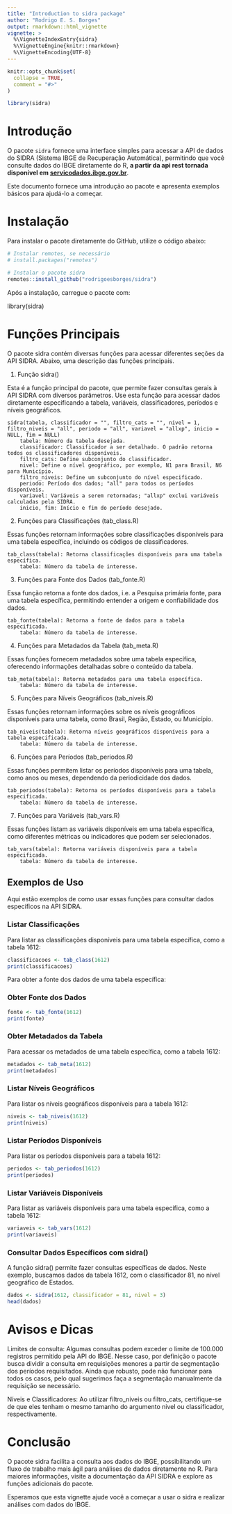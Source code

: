 ```yaml
---
title: "Introduction to sidra package"
author: "Rodrigo E. S. Borges"
output: rmarkdown::html_vignette
vignette: >
  %\VignetteIndexEntry{sidra}
  %\VignetteEngine{knitr::rmarkdown}
  %\VignetteEncoding{UTF-8}
---
```


```r
knitr::opts_chunk$set(
  collapse = TRUE,
  comment = "#>"
)
```

```r
library(sidra)
```
# Introdução

O pacote `sidra` fornece uma interface simples para acessar a API de dados do SIDRA (Sistema IBGE de Recuperação Automática), permitindo que você consulte dados do IBGE diretamente do R, **a partir da api rest tornada disponível em [servicodados.ibge.gov.br](https://servicodados.ibge.gov.br/api/docs/agregados?versao=3)**.

Este documento fornece uma introdução ao pacote e apresenta exemplos básicos para ajudá-lo a começar.

# Instalação

Para instalar o pacote diretamente do GitHub, utilize o código abaixo:

```r
# Instalar remotes, se necessário
# install.packages("remotes")

# Instalar o pacote sidra
remotes::install_github("rodrigoesborges/sidra")
```
Após a instalação, carregue o pacote com:


library(sidra)

# Funções Principais

O pacote sidra contém diversas funções para acessar diferentes seções da API SIDRA. Abaixo, uma descrição das funções principais.

1. Função sidra()

Esta é a função principal do pacote, que permite fazer consultas gerais à API SIDRA com diversos parâmetros. Use esta função para acessar dados diretamente especificando a tabela, variáveis, classificadores, períodos e níveis geográficos.

    sidra(tabela, classificador = "", filtro_cats = "", nivel = 1, filtro_niveis = "all", periodo = "all", variavel = "allxp", inicio = NULL, fim = NULL)
        tabela: Número da tabela desejada.
        classificador: Classificador a ser detalhado. O padrão retorna todos os classificadores disponíveis.
        filtro_cats: Define subconjunto do classificador.
        nivel: Define o nível geográfico, por exemplo, N1 para Brasil, N6 para Município.
        filtro_niveis: Define um subconjunto do nível especificado.
        periodo: Período dos dados; "all" para todos os períodos disponíveis.
        variavel: Variáveis a serem retornadas; "allxp" exclui variáveis calculadas pela SIDRA.
        inicio, fim: Início e fim do período desejado.

2. Funções para Classificações (tab_class.R)

Essas funções retornam informações sobre classificações disponíveis para uma tabela específica, incluindo os códigos de classificadores.

    tab_class(tabela): Retorna classificações disponíveis para uma tabela específica.
        tabela: Número da tabela de interesse.

3. Funções para Fonte dos Dados (tab_fonte.R)

Essa função retorna a fonte dos dados, i.e. a Pesquisa primária fonte, para uma tabela específica, permitindo entender a origem e confiabilidade dos dados.

    tab_fonte(tabela): Retorna a fonte de dados para a tabela especificada.
        tabela: Número da tabela de interesse.

4. Funções para Metadados da Tabela (tab_meta.R)

Essas funções fornecem metadados sobre uma tabela específica, oferecendo informações detalhadas sobre o conteúdo da tabela.

    tab_meta(tabela): Retorna metadados para uma tabela específica.
        tabela: Número da tabela de interesse.

5. Funções para Níveis Geográficos (tab_niveis.R)

Essas funções retornam informações sobre os níveis geográficos disponíveis para uma tabela, como Brasil, Região, Estado, ou Município.

    tab_niveis(tabela): Retorna níveis geográficos disponíveis para a tabela especificada.
        tabela: Número da tabela de interesse.

6. Funções para Períodos (tab_periodos.R)

Essas funções permitem listar os períodos disponíveis para uma tabela, como anos ou meses, dependendo da periodicidade dos dados.

    tab_periodos(tabela): Retorna os períodos disponíveis para a tabela especificada.
        tabela: Número da tabela de interesse.

7. Funções para Variáveis (tab_vars.R)

Essas funções listam as variáveis disponíveis em uma tabela específica, como diferentes métricas ou indicadores que podem ser selecionados.

    tab_vars(tabela): Retorna variáveis disponíveis para a tabela especificada.
        tabela: Número da tabela de interesse.

## Exemplos de Uso

Aqui estão exemplos de como usar essas funções para consultar dados específicos na API SIDRA.

### Listar Classificações

Para listar as classificações disponíveis para uma tabela específica, como a tabela 1612:

```r
classificacoes <- tab_class(1612)
print(classificacoes)
```
Para obter a fonte dos dados de uma tabela específica:

### Obter Fonte dos Dados

```r
fonte <- tab_fonte(1612)
print(fonte)
```

### Obter Metadados da Tabela

Para acessar os metadados de uma tabela específica, como a tabela 1612:

```r
metadados <- tab_meta(1612)
print(metadados)
```

### Listar Níveis Geográficos

Para listar os níveis geográficos disponíveis para a tabela 1612:

```r
niveis <- tab_niveis(1612)
print(niveis)
```

### Listar Períodos Disponíveis

Para listar os períodos disponíveis para a tabela 1612:

```r
periodos <- tab_periodos(1612)
print(periodos)
```

### Listar Variáveis Disponíveis

Para listar as variáveis disponíveis para uma tabela específica, como a tabela 1612:

```r
variaveis <- tab_vars(1612)
print(variaveis)
```

### Consultar Dados Específicos com sidra()

A função sidra() permite fazer consultas específicas de dados. Neste exemplo, buscamos dados da tabela 1612, com o classificador 81, no nível geográfico de Estados.

```r
dados <- sidra(1612, classificador = 81, nivel = 3)
head(dados)
```



# Avisos e Dicas

Limites de consulta: Algumas consultas podem exceder o limite de 100.000 registros permitido pela API do IBGE. Nesse caso, por definição o pacote busca dividir a consulta em requisições menores a partir de segmentação dos períodos requisitados. Ainda que robusto, pode não funcionar para todos os casos, pelo qual sugerimos faça a segmentação manualmente da requisição se necessário.

Níveis e Classificadores: Ao utilizar filtro_niveis ou filtro_cats, certifique-se de que eles tenham o mesmo tamanho do argumento nivel ou classificador, respectivamente.

# Conclusão

O pacote sidra facilita a consulta aos dados do IBGE, possibilitando um fluxo de trabalho mais ágil para análises de dados diretamente no R. Para maiores informações, visite a documentação da API SIDRA e explore as funções adicionais do pacote.

Esperamos que esta vignette ajude você a começar a usar o sidra e realizar análises com dados do IBGE.
